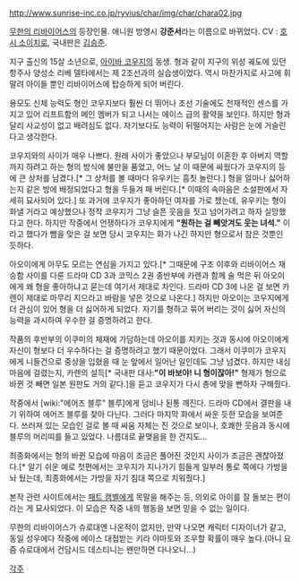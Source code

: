 http://www.sunrise-inc.co.jp/ryvius/char/img/char/chara02.jpg

[[무한의 리바이어스]]의 등장인물. 애니원 방영시 '''강준서'''라는 이름으로 바뀌었다.
CV : [[호시 소이치로]], 국내판은 [[김승준]].

지구 출신의 15살 소년으로, [[아이바 코우지]]의 동생. 형과 같이 지구의 위성 궤도에 있던 항주사 양성소 리베 델타에서는 제 2조선과의 실습생이었다. 역시 마찬가지로 사고에 휘말려 아이들 뿐인 리바이어스에 탑승하게 되어 버린다.

용모도 신체 능력도 형인 코우지보다 훨씬 더 뛰어나 조선 기술에도 천재적인 센스를 가지고 있어 리프트함의 메인 멤버가 되고 나서는 에이스 급의 활약을 보인다. 하지만 형과 달리 사교성이 없고 배려심도 없다. 자기보다도 능력이 뒤떨어지는 사람은 눈에 거슬린다고 생각한다.

코우지와의 사이가 매우 나쁘다. 원래 사이가 좋았으나 부모님이 이혼한 후 아버지 역할까지 하려고 하는 형의 방식에 불만을 품었고, 어느 날 이 때문에 싸웠다가 코우지의 등에 큰 상처를 남겼다.[* 그 상처를 볼 때마다 유우키는 흠칫 놀란다.] 형을 얼마나 싫어하는지 같은 방에 배정되었다고 형을 두들겨 패 버린다.[* 이때의 속마음은 소설판에서 자세히 묘사되어 있다.] 또 과거에 코우지가 좋아하던 여자를 가로 챘는데, 유우키는 형이 화낼 거라고 예상했으나 정작 코우지가 그냥 슬픈 웃음을 짓고 넘어가려고 하자 실망했다고 한다. 하지만 작중에서 언쟁하다가 코우지에게 '''"원하는 걸 빼앗겨도 웃는 녀석."''' 이라고 했다가 뺨을 맞은 걸 보면 당시 코우지는 화가 나긴 하지만 형으로서 참은 것뿐인 듯하다.

아오이에게 아무도 모르는 연심을 가지고 있다.[* 그때문에 구조 이후와 리바이어스 재승함 사이를 다룬 드라마 CD 3과 코믹스 2권 종반부에 카렌과 함께 술 먹은 뒤 아오이에게 왜 형을 좋아하냐고 묻는데 여기서 제대로 차인다. 드라마 CD 3에 나온 걸 보면 카렌이 제대로 마무리 지으라고 바람을 넣은 것으로 나온다.] 하지만 아오이는 코우지에게 더 관심이 있어 형을 더 싫어하게 되었다. 자기를 형하고 묶어 버리는 것이 싫어 자신의 능력을 과시하여 우수한 걸 증명하려고 한다.

작품의 후반부의 이쿠미의 체재에 가담하는데 아오이를 지키는 것과 동시에 아오이에게 자신이 형보다 더 우수하다는 걸 증명하려고 했기 때문이었다. 그래서 이쿠미가 코우지에게 니들건으로 중상을 입혔을 때 눈 앞에서 일어난 일인데도 그냥 넘겼다. 하지만 내심 마음에 걸렸는지, 카렌의 설득[* 국내판 대사:'''"이 바보야! 니 형이잖아!"''' 형제가 형으로 바뀐 것 빼면 일본 원판도 거의 같다.]을 듣고 코우지가 다시 총에 맞을 뻔하자 구해줬다.

작중에서 [wiki:"에어즈 블루" 블루]에게 덤비나 된통 깨진다. 드라마 CD에서 결판을 내기 위하여 에어즈 블루를 찾아 다닌다. 그러다 마지막 화에서 싸운 듯한 모습을 보여준다. 쓰러져 있는 모습인 걸로 볼 때 싸움 자체는 진 것으로 보이나, 호쾌한 웃음과 동시에 블루의 머리띠를 들고 있었다. 나름대로 끝맺음을 한 건지도...

최종화에서는 형의 바뀐 모습에 마음이 조금은 풀어진 것인지 사이가 조금은 괜찮아졌다.[* 알기 쉬운 예로 첫편에서는 코우지가 지나가기 힘들게 일부러 통로 쪽에다 가방을 놔 뒀는데, 최종화에서는 가방을 자기 침대 쪽으로 치워줬다.]

본작 관련 사이트에서는 [[패트 캠벨]]에게 목말을 해주는 등, 의외로 아이를 잘 돌보는 편이라는 게 묘사되었다. 이 모습은 작중 내의 행동을 보면 믿을 수 없는 일이다.

무한의 리바이어스가 슈로대엔 나온적이 없지만, 만약 나오면 캐릭터 디자이너가 같고, 동일 성우에다 작중에 에이스
대접받는 키라 야마토와 조우할 확률이 매우 높다.(아니 요즘 슈로대에서 건담시드 데스티니는 왠만하면 다나오니...)


[[각주]]
